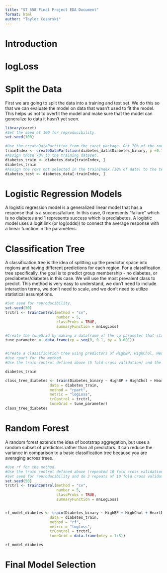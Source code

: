 ```yaml
---
title: "ST 558 Final Project EDA Document"
format: html
author: "Taylor Cesarski"
---
```


# Introduction

# logLoss

# Split the Data
First we are going to split the data into a training and test set. We do this so that we can evaluate the model on data that wasn't used to fit the model. This helps us not to overfit the model and make sure that the model can generalize to data it hasn't yet seen.
```r
library(caret)
#Set the seed at 100 for reproducibility.
set.seed(100)

#Use the createDataPartition from the caret package. Get 70% of the rows.
trainIndex <- createDataPartition(diabetes_data$Diabetes_binary, p =0.7, list = FALSE)
#Assign those 70% to the training dataset.
diabetes_train <- diabetes_data[trainIndex, ]
diabetes_train
#Assign the rows not selected in the trainIndex (30% of data) to the test dataset.
diabetes_test <- diabetes_data[-trainIndex, ]
```

# Logistic Regression Models

A logistic regression model is a generalized linear model that has a response that is a success/failure. In this case, 0 represents "failure" which is no diabetes and 1 represents success which is prediabetes. A logistic model uses a logit link (or log(odds)) to connect the average response with a linear function in the parameters.

# Classification Tree

A classification tree is the idea of splitting up the predictor space into regions and having different predictions for each region. For a classification tree specifically, the goal is to predict group membership - no diabetes, or prediabetes/diabetes in this case. We will use the most prevalent class to predict. This method is very easy to understand, we don't need to include interaction terms, we don't need to scale, and we don't need to utilize statistical assumptions.

```r
#Set seed for reproducibility.
set.seed(50)
trctrl <- trainControl(method = "cv", 
                       number = 5, 
                       classProbs = TRUE, 
                       summaryFunction = mnLogLoss)

#Create the tuneGrid by making a dataframe of the cp parameter that starts at 0, goes to 0.1 and counts by 0.001.
tune_parameter <- data.frame(cp = seq(0, 0.1, by = 0.001))


#Create a classification tree using predictors of HighBP, HighChol, Heart Disease or Attack, General Health Rating, and Difficulty Walking to predict the presence of diabetes.
#Use rpart for the method.
#Use the train control defined above (5 fold cross validation) and the tuneGrid defined above.

diabetes_train

class_tree_diabetes <- train(Diabetes_binary ~ HighBP + HighChol + HeartDiseaseorAttack + GenHlth + DiffWalk,
                    data = diabetes_train,
                    method = "rpart",
                    metric = "logLoss",
                    trControl = trctrl,
                    tuneGrid = tune_parameter)
class_tree_diabetes
```
# Random Forest

A random forest extends the idea of bootstrap aggregation, but uses a random subset of predictors rather than all predictors. It can reduce the variance in comparison to a basic classification tree because you are averaging across trees. 

```r
#Use rf for the method.
#Use the train control defined above (repeated 10 fold cross validation) and the tuneGrid is from 1 to 5 because I have chosen five predictors.
#Set seed for reproducibility and do 3 repeats of 10 fold cross validation.
set.seed(50)
trctrl <- trainControl(method = "cv", 
                       number = 5, 
                       classProbs = TRUE, 
                       summaryFunction = mnLogLoss)


rf_model_diabetes <- train(Diabetes_binary ~ HighBP + HighChol + HeartDiseaseorAttack + GenHlth + DiffWalk,
                    data = diabetes_train,
                    method = "rf",
                    metric = "logLoss",
                    trControl = trctrl,
                    tuneGrid = data.frame(mtry = 1:5))

rf_model_diabetes

```



# Final Model Selection